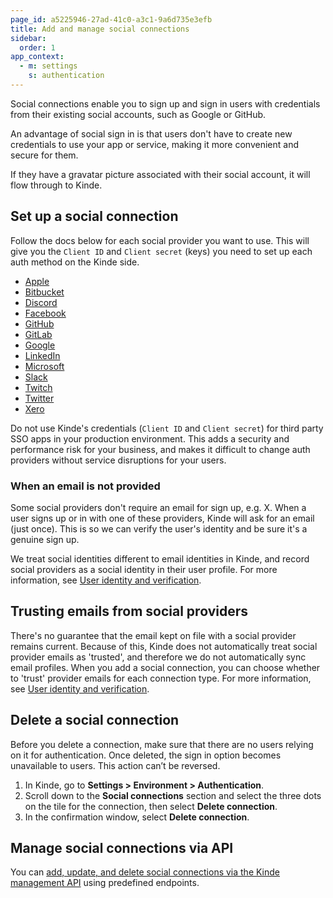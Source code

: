 ```yaml
---
page_id: a5225946-27ad-41c0-a3c1-9a6d735e3efb
title: Add and manage social connections
sidebar:
  order: 1
app_context:
  - m: settings
    s: authentication
---
```


Social connections enable you to sign up and sign in users with credentials from their existing social accounts, such as Google or GitHub.

An advantage of social sign in is that users don't have to create new credentials to use your app or service, making it more convenient and secure for them.

If they have a gravatar picture associated with their social account, it will flow through to Kinde.

## Set up a social connection

Follow the docs below for each social provider you want to use. This will give you the `Client ID` and `Client secret` (keys) you need to set up each auth method on the Kinde side.

- [Apple](/authenticate/social-sign-in/apple/)
- [Bitbucket](/authenticate/social-sign-in/bitbucket-sso/)
- [Discord](/authenticate/social-sign-in/discord/)
- [Facebook](/authenticate/social-sign-in/facebook/)
- [GitHub](/authenticate/social-sign-in/github/)
- [GitLab](/authenticate/social-sign-in/gitlab/)
- [Google](/authenticate/social-sign-in/google/)
- [LinkedIn](/authenticate/social-sign-in/linkedin/)
- [Microsoft](/authenticate/social-sign-in/microsoft-sso/)
- [Slack](/authenticate/social-sign-in/slack/)
- [Twitch](/authenticate/social-sign-in/twitch/)
- [Twitter](/authenticate/social-sign-in/twitter/)
- [Xero](/authenticate/social-sign-in/xero-sso/)

<Aside type="warning">

Do not use Kinde's credentials (`Client ID` and `Client secret`) for third party SSO apps in your production environment. This adds a security and performance risk for your business, and makes it difficult to change auth providers without service disruptions for your users.

</Aside>

### When an email is not provided

Some social providers don't require an email for sign up, e.g. X. When a user signs up or in with one of these providers, Kinde will ask for an email (just once). This is so we can verify the user's identity and be sure it's a genuine sign up.

We treat social identities different to email identities in Kinde, and record social providers as a social identity in their user profile. For more information, see [User identity and verification](/authenticate/about-auth/identity-and-verification/).

## Trusting emails from social providers

There's no guarantee that the email kept on file with a social provider remains current. Because of this, Kinde does not automatically treat social provider emails as 'trusted', and therefore we do not automatically sync email profiles. When you add a social connection, you can choose whether to 'trust' provider emails for each connection type. For more information, see [User identity and verification](/authenticate/about-auth/identity-and-verification/#trusting-emails-from-providers).

## Delete a social connection

<Aside type="danger">

Before you delete a connection, make sure that there are no users relying on it for authentication. Once deleted, the sign in option becomes unavailable to users. This action can’t be reversed.

</Aside>

1. In Kinde, go to **Settings > Environment > Authentication**.
2. Scroll down to the **Social connections** section and select the three dots on the tile for the connection, then select **Delete connection**.
3. In the confirmation window, select **Delete connection**.

## Manage social connections via API

You can [add, update, and delete social connections via the Kinde management API](/kinde-apis/management#tag/connections) using predefined endpoints.
